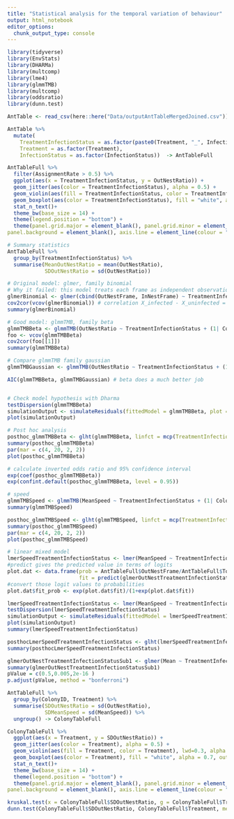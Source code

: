 ```yaml
---
title: "Statistical analysis for the temporal variation of behaviour"
output: html_notebook
editor_options: 
  chunk_output_type: console
---
```

 
```r
library(tidyverse)
library(EnvStats)
library(DHARMa)
library(multcomp)
library(lme4)
library(glmmTMB)
library(multcomp)
library(oddsratio)
library(dunn.test)
```

```r
AntTable <- read_csv(here::here("Data/outputAntTableMergedJoined.csv"))
```

```r
AntTable %>% 
  mutate(
    TreatmentInfectionStatus = as.factor(paste0(Treatment, "_", InfectionStatus)),
    Treatment = as.factor(Treatment),
    InfectionStatus = as.factor(InfectionStatus))  -> AntTableFull
```

```r
AntTableFull %>% 
  filter(AssignmentRate > 0.5) %>% 
  ggplot(aes(x = TreatmentInfectionStatus, y = OutNestRatio)) +
  geom_jitter(aes(color = TreatmentInfectionStatus), alpha = 0.5) +
  geom_violin(aes(fill = TreatmentInfectionStatus, color = TreatmentInfectionStatus), lwd=0.3, alpha = 0.4) +
  geom_boxplot(aes(color = TreatmentInfectionStatus), fill = "white", alpha = 0.7, outlier.shape = NA, width=0.05) +
  stat_n_text()+
  theme_bw(base_size = 14) +
  theme(legend.position = "bottom") +
  theme(panel.grid.major = element_blank(), panel.grid.minor = element_blank(),
panel.background = element_blank(), axis.line = element_line(colour = "black"))
```

```r
# Summary statistics
AntTableFull %>% 
  group_by(TreatmentInfectionStatus) %>% 
  summarise(MeanOutNestRatio = mean(OutNestRatio),
            SDOutNestRatio = sd(OutNestRatio))

# Original model: glmer, family binomial
# Why it failed: this model treats each frame as independent observation,which is not the case in our data since there is massive correlation of the probability of being in/outside the nests between continuous frames 
glmerBinomial <- glmer(cbind(OutNestFrame, InNestFrame) ~ TreatmentInfectionStatus + (1| ColonyID) , data = AntTableFull, family = binomial())
cov2cor(vcov(glmerBinomial)) # correlation X_infected - X_uninfected = 1
summary(glmerBinomial)

# Good model: glmmTMB, family beta
glmmTMBBeta <- glmmTMB(OutNestRatio ~ TreatmentInfectionStatus + (1| ColonyID), data = AntTableFull, family = beta_family())
foo <- vcov(glmmTMBBeta)
cov2cor(foo[[1]])
summary(glmmTMBBeta)

# Compare glmmTMB family gaussian
glmmTMBGaussian <- glmmTMB(OutNestRatio ~ TreatmentInfectionStatus + (1| ColonyID), data = AntTableFull, family = gaussian())

AIC(glmmTMBBeta, glmmTMBGaussian) # beta does a much better job


# Check model hypothesis with Dharma
testDispersion(glmmTMBBeta)
simulationOutput <- simulateResiduals(fittedModel = glmmTMBBeta, plot = F)
plot(simulationOutput)

# Post hoc analysis
posthoc_glmmTMBBeta <- glht(glmmTMBBeta, linfct = mcp(TreatmentInfectionStatus = "Tukey")) 
summary(posthoc_glmmTMBBeta)
par(mar = c(4, 20, 2, 2))
plot(posthoc_glmmTMBBeta)

# calculate inverted odds ratio and 95% confidence interval
exp(coef(posthoc_glmmTMBBeta))
exp(confint.default(posthoc_glmmTMBBeta, level = 0.95))
```

```r
# speed 
glmmTMBSpeed <- glmmTMB(MeanSpeed ~ TreatmentInfectionStatus + (1| ColonyID), data = AntTableFull, family = gaussian())
summary(glmmTMBSpeed)

posthoc_glmmTMBSpeed <- glht(glmmTMBSpeed, linfct = mcp(TreatmentInfectionStatus = c("T_infected - C_uninfected = 0", "X_uninfected - C_uninfected = 0","X_infected - T_infected = 0", "X_uninfected - X_infected = 0")))
summary(posthoc_glmmTMBSpeed)
par(mar = c(4, 20, 2, 2))
plot(posthoc_glmmTMBSpeed)

# linear mixed model
lmerSpeedTreatmentInfectionStatus <- lmer(MeanSpeed ~ TreatmentInfectionStatus + (1|ColonyID), data = AntTableFull)
#predict gives the predicted value in terms of logits
plot.dat <- data.frame(prob = AntTableFull$OutNestFrame/AntTableFull$TotalFrame,
                       fit = predict(glmerOutNestTreatmentInfectionStatusSub1, menarche))
#convert those logit values to probabilities
plot.dat$fit_prob <- exp(plot.dat$fit)/(1+exp(plot.dat$fit))

lmerSpeedTreatmentInfectionStatus <- lmer(MeanSpeed ~ TreatmentInfectionStatus + (1|ColonyID), data = AntTableFull,)
testDispersion(lmerSpeedTreatmentInfectionStatus)
simulationOutput <- simulateResiduals(fittedModel = lmerSpeedTreatmentInfectionStatus, plot = F)
plot(simulationOutput)
summary(lmerSpeedTreatmentInfectionStatus)

posthocLmerSpeedTreatmentInfectionStatus <- glht(lmerSpeedTreatmentInfectionStatus, linfct = mcp(TreatmentInfectionStatus = "Tukey"))
summary(posthocLmerSpeedTreatmentInfectionStatus)

glmerOutNestTreatmentInfectionStatusSub1 <- glmer(Mean ~ TreatmentInfectionStatus + (1|ColonyID), data = subset(AntTableFull, TreatmentInfectionStatus == "X_uninfected" | TreatmentInfectionStatus == "X_infected"), family = binomial())
summary(glmerOutNestTreatmentInfectionStatusSub1)
pValue = c(0.5,0.005,2e-16 )
p.adjust(pValue, method = "bonferroni")

```

```r
AntTableFull %>% 
  group_by(ColonyID, Treatment) %>% 
  summarise(SDOutNestRatio = sd(OutNestRatio),
            SDMeanSpeed = sd(MeanSpeed)) %>% 
  ungroup() -> ColonyTableFull

ColonyTableFull %>% 
  ggplot(aes(x = Treatment, y = SDOutNestRatio)) +
  geom_jitter(aes(color = Treatment), alpha = 0.5) +
  geom_violin(aes(fill = Treatment, color = Treatment), lwd=0.3, alpha = 0.4) +
  geom_boxplot(aes(color = Treatment), fill = "white", alpha = 0.7, outlier.shape = NA, width=0.05) +
  stat_n_text()+
  theme_bw(base_size = 14) +
  theme(legend.position = "bottom") +
  theme(panel.grid.major = element_blank(), panel.grid.minor = element_blank(),
panel.background = element_blank(), axis.line = element_line(colour = "black")) 

kruskal.test(x = ColonyTableFull$SDOutNestRatio, g = ColonyTableFull$Treatment)
dunn.test(ColonyTableFull$SDOutNestRatio, ColonyTableFull$Treatment, method = "bonferroni", altp = TRUE, table = TRUE)

```

